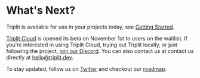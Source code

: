 # What's Next?

Triplit is available for use in your projects today, see [Getting Started](/getting-started).

[Triplit Cloud](/guides/triplit-cloud) is opened its beta on November 1st to users on the waitlist. If you're interested in using Triplit Cloud, trying out Triplit locally, or just following the project, [join our Discord](/waitlist). You can also contact us at contact us directly at hello@triplit.dev.

To stay updated, follow us on [Twitter](https://twitter.com/triplit_dev) and checkout our [roadmap](https://triplit.dev/roadmap).
